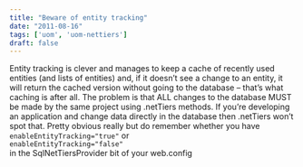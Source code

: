 ```yaml
---
title: "Beware of entity tracking"
date: "2011-08-16"
tags: ['uom', 'uom-nettiers']
draft: false
---
```


Entity tracking is clever and manages to keep a cache of recently used entities (and lists of entities) and, if it doesn’t see a change to an entity, it will return the cached version without going to the database – that’s what caching is after all. The problem is that ALL changes to the database MUST be made by the same project using .netTiers methods. If you’re developing an application and change data directly in the database then .netTiers won’t spot that. Pretty obvious really but do remember whether you have  
```enableEntityTracking="true"```
or  
```enableEntityTracking="false"```  
in the SqlNetTiersProvider bit of your web.config
